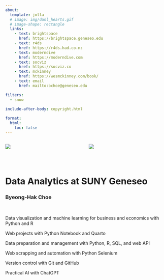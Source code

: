 ```yaml
---
about:
  template: jolla
  # image: img/danl_hearts.gif
  # image-shape: rectangle
  links:
    - text: brightspace
      href: https://brightspace.geneseo.edu
    - text: r4ds
      href: https://r4ds.had.co.nz
    - text: moderndive
      href: https://moderndive.com
    - text: socviz
      href: https://socviz.co
    - text: mckinney
      href: https://wesmckinney.com/book/
    - text: email
      href: mailto:bchoe@geneseo.edu

filters:
  - snow
  
include-after-body: copyright.html

format: 
  html:
    toc: false
---
```



::: columns

::: column
![](img/danl-tiger.gif)
:::

::: column
![](img/econ-tiger.gif)

:::

:::

<br>

<!-- ````{=html} -->
<!-- <style>iframe{height: 800px; width: 800px}</style> -->
<!-- <iframe height="100%" width="100%" frameborder="no" -->
<!-- src="best-fitting.html"> -->
<!-- </iframe> -->
<!-- ```` -->

# Data Analytics at SUNY Geneseo
### Byeong-Hak Choe

<br>

Data visualization and machine learning for business and economics with Python and R 
<br>

Web projects with Python Notebook and Quarto
<br>

Data preparation and management with Python, R, SQL, and web API 
<br>

Web scrapping and automation with Python Selenium
<br>

Version control with Git and GitHub
<br>

Practical AI with ChatGPT

